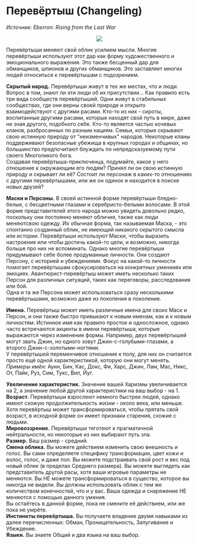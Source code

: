 # Перевёртыш (Changeling)
_Источник: Eberron: Rising from the Last War_

<p style="text-align: center">
  <img src="https://github.com/i-madness/azurion/blob/master/img/changeling.race.png?raw=true"/>
</p>

Перевёртыши меняют свой облик усилием мысли. Многие перевёртыши используют этот дар как форму художественного и
эмоционального выражения. Это также бесценный дар для обманщиков, шпионов и других обманщиков. Это заставляет многих людей
относиться к перевёртышам с подозрением.  

**Скрытый народ.** Перевёртыши живут в тех же местах, что и люди. Вопрос в том, знают ли эти люди об их присутствии...
Как правило есть три вида сообществ перевёртышей. Одни живут в стабильных сообществах, где они верны своей природе и открыто
взаимодействуют с другими расами. Кто-то из них - сироты, воспитанные другими расами, которые находят свой путь в мире, даже
не зная другого, подобного себе.
Кто-то является частью кочевых кланов, разбросанных по разным нациям. Семьи, которые скрывают свою истинную природу от
"неизменчивых" народов. Некоторые кланы поддерживают безопасные убежища в крупных городах и общинах, но большинство предпочитают
блуждать по непредсказуемому пути своего Многоликого бога.  
Создавая перевёртыша-приключенца, подумайте, какое у него отношение к окружающим его людям? Принял ли он свою истинную природу
и скрывает ли её? Состоит ли персонаж в каких-то отношениях с другими перевёртышами, или же он одинок и находится в поиске новых
друзей?

**Маски и Персоны.** В своей истинной форме перевёртыши бледно-белые, с бесцветными глазами и серебристо-белыми волосами.
В этой форме представителей этого народа можно увидеть довольно редко, поскольку они постоянно меняют обличия,
также как люди меняютсвою одежду. Их обычная форма, так называемая Маска, - это спонтанно созданный облик, не имеющий никакого
скрытого смысла или истории. Перевёртыши используют Маски, чтобы выразить настроение или чтобы достичь какой-то цели, и возможно,
никогда больше про них не вспоминать. Однако многие перевёртыши придумывают себе более продуманные личности. Они создают Персону,
с историей и убеждениями. Фокус на какой-то личности помогает перевёртышам сфокусироваться на конкретных уменииях или эмоциях.
Авантюрист-перевёртыш может иметь несколько таких Персон для различных ситуаций, таких как переговоры, расследования или бой.  
Одна и та же Персона может использоваться сразу несколькими перевёртышами, возможно даже из поколения в поколение.

**Имена.** Перевёртыш может иметь различные имена для своих Маск и Персон, и они также быстро привыкают к новым именам, как и к новым
личностям. Истинное имя как правило простое и односложное, однако часто встречаются акценты в имени перевёртыша,
которые выражаются через изменение формы. Например, двух перевёртышей могут звать Джин, но одного зовут Джин-с-голубыми-глазами,
а второго Джин-с-золотыми-ногтями.  
У перевёртышей переменчивое отношение к полу, для них он считается просто ещё одной характеристикой, которую они могут менять.  
_Примеры имён:_ Аунн, Бин, Кас, Докс, Фи, Харс, Джин, Лам, Мас, Никс, От, Пайк, Руз, Сим, Тукс, Вил, Йуг.

**Увеличение характеристик.** Значение вашей Харизмы увеличивается на 2, а значение любой другой характеристики на ваш выбор - на 1.   
**Возраст.** Перевёртыши взрослеют немного быстрее людей, однако имеют схожую продолжительность жизни - около века, или меньше.
Хотя перевёртыш может трансформироваться, чтобы прятать свой возраст, в исходной форме он имеет признаки старения, схожие с людьми.  
**Мировоззрение.** Перевёртыши тяготеют к прагматичной нейтральности, но некоторые из них выбирают путь зла.  
**Размер.** Ваш размер - средний.  
**Смена облика.** Вы можете действием изменить свою внешность и голос. Вы сами определяете специфику трансформации,
цвет кожи и волос, голос, и даже пол. Вы можете подстраивать свой рост и вес под новый облик (в пределах Среднего размера). Вы можете
выглядеть как представитель другой расы, хотя ваши игровые параметры не меняются. Вы НЕ можете трансформироваться в существо, которое
вы никогда не видели. Вы должны использовать облик с тем же количеством конечностей, что и у вас. Ваша одежда и снаряжение НЕ меняются
с помощью данного умения.  
Вы остаётесь в данной форме, пока не смените её действием, или же пока не умрёте.  
**Инстинкты перевёртыша.** Вы получаете владение двумя навыками из далее перечисленных: Обман, Проницательность, Запугивание и Убеждение.  
**Языки.** Вы знаете Общий и два языка на ваш выбор.